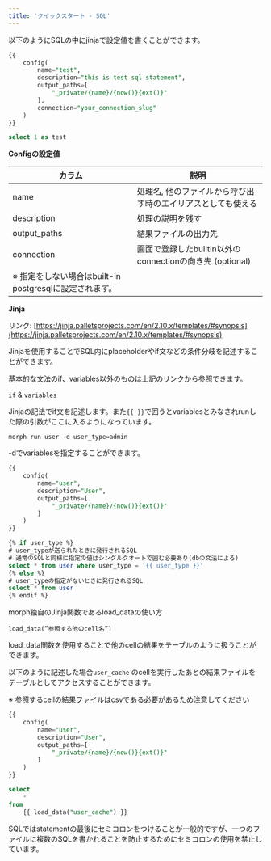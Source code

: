 ```yaml
---
title: 'クイックスタート - SQL'
---
```


以下のようにSQLの中にjinjaで設定値を書くことができます。

```sql
{{
	config(
		name="test",
		description="this is test sql statement",
		output_paths=[
			"_private/{name}/{now()}{ext()}"
		],
		connection="your_connection_slug"
	)
}}

select 1 as test
```

**Configの設定値**

| カラム | 説明 |
| --- | --- |
| name | 処理名, 他のファイルから呼び出す時のエイリアスとしても使える |
| description | 処理の説明を残す |
| output_paths | 結果ファイルの出力先 |
| connection | 画面で登録したbuiltin以外のconnectionの向き先 (optional)
※ 指定をしない場合はbuilt-in postgresqlに設定されます。 |

**Jinja**

リンク: [https://jinja.palletsprojects.com/en/2.10.x/templates/#synopsis](https://jinja.palletsprojects.com/en/2.10.x/templates/#synopsis)

Jinjaを使用することでSQL内にplaceholderやif文などの条件分岐を記述することができます。

基本的な文法のif、variables以外のものは上記のリンクから参照できます。

`if` & `variables`

Jinjaの記法でif文を記述します。また`{{ }}`で囲うとvariablesとみなされrunした際の引数がここに入るようになっています。

`morph run user -d user_type=admin`

-dでvariablesを指定することができます。

```sql
{{
	config(
		name="user",
		description="User",
		output_paths=[
			"_private/{name}/{now()}{ext()}"
		]
	)
}}

{% if user_type %}
# user_typeが送られたときに発行されるSQL
# 通常のSQLと同様に指定の値はシングルクオートで囲む必要あり(dbの文法による)
select * from user where user_type = '{{ user_type }}'
{% else %}
# user_typeの指定がないときに発行されるSQL
select * from user
{% endif %}
```

morph独自のJinja関数であるload_dataの使い方

`load_data(”参照する他のcell名”)`

load_data関数を使用することで他のcellの結果をテーブルのように扱うことができます。

以下のように記述した場合`user_cache` のcellを実行したあとの結果ファイルをテーブルとしてアクセスすることができます。

※ 参照するcellの結果ファイルはcsvである必要があるため注意してください

```sql
{{
	config(
		name="user",
		description="User",
		output_paths=[
			"_private/{name}/{now()}{ext()}"
		]
	)
}}

select
	*
from
	{{ load_data("user_cache") }}
```

<Warning>SQLではstatementの最後にセミコロンをつけることが一般的ですが、一つのファイルに複数のSQLを書かれることを防止するためにセミコロンの使用を禁止しています。</Warning>